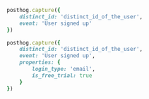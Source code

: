 
```ruby
posthog.capture({
    distinct_id: 'distinct_id_of_the_user',
    event: 'User signed up'
})
```

<NamingTip />

<SettingProperties />

```ruby
posthog.capture({
    distinct_id: 'distinct_id_of_the_user',
    event: 'User signed up',
    properties: {
        login_type: 'email',
        is_free_trial: true
    }
})
```